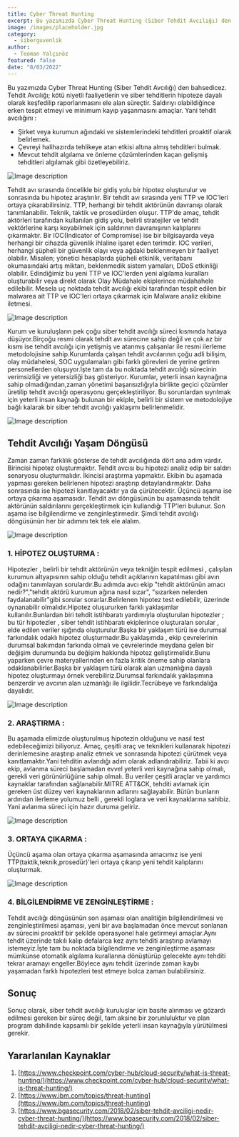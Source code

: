 ```yaml
---
title: Cyber Threat Hunting
excerpt: Bu yazımızda Cyber Threat Hunting (Siber Tehdit Avcılığı) den bahsedicez. Tehdit Avcılığı; kötü niyetli faaliyetlerin ve siber tehditlerin hipoteze dayalı olarak keşfedilip raporlanmasını ele alan süreçtir. Saldırıyı olabildiğince erken tespit etmeyi ve minimum kayıp yaşanmasını amaçlar. 
image: /images/placeholder.jpg
category:
  - siberguvenlik
author:
  - Teoman Yalçınöz
featured: false
date: "8/03/2022"
---
```


Bu yazımızda Cyber Threat Hunting (Siber Tehdit Avcılığı) den bahsedicez. Tehdit Avcılığı; kötü niyetli faaliyetlerin ve siber tehditlerin hipoteze dayalı olarak keşfedilip raporlanmasını ele alan süreçtir. Saldırıyı olabildiğince erken tespit etmeyi ve minimum kayıp yaşanmasını amaçlar. 
Yani tehdit avcılığını :

- Şirket veya kurumun ağındaki ve sistemlerindeki tehditleri proaktif olarak belirlemek.
- Çevreyi halihazırda tehlikeye atan etkisi altına almış tehditleri bulmak.
- Mevcut tehdit algılama ve önleme çözümlerinden kaçan gelişmiş tehditleri algılamak gibi özetleyebiliriz.


![Image description](https://dev-to-uploads.s3.amazonaws.com/uploads/articles/qym7v8ssoctob3tuwjh3.jpeg)

Tehdit avı sırasında öncelikle bir gidiş yolu bir hipotez oluşturulur ve sonrasında bu hipotez araştırılır. Bir tehdit avı sırasında yeni TTP ve IOC'leri ortaya çıkarabilirsiniz. TTP, herhangi bir tehdit aktörünün davranışı olarak tanımlanabilir. Teknik, taktik ve prosedürden oluşur. TTP'de amaç, tehdit aktörleri tarafından kullanılan gidiş yolu, belirli stratejiler ve tehdit vektörlerine karşı koyabilmek için saldırının davranışının kalıplarını çıkarmaktır. Bir IOC(Indicator of Compromise) ise bir bilgisayarda veya herhangi bir cihazda güvenlik ihlaline işaret eden terimdir. IOC verileri, herhangi şüpheli bir güvenlik olayı veya ağdaki beklenmeyen bir faaliyet olabilir. Misalen; yönetici hesaplarda şüpheli etkinlik, veritabanı okumasındaki artış miktarı, beklenmedik sistem yamaları, DDoS etkinliği olabilir.
Edindiğimiz bu yeni TTP ve IOC'lerden yeni algılama kuralları oluşturabilir veya direkt olarak Olay Müdahale ekiplerince müdahahele edilebilir. Mesela uç noktada tehdit avcılığı ekibi tarafından tespit edilen bir malwarea ait TTP ve IOC'leri ortaya çıkarmak için Malware analiz ekibine iletmesi. 


![Image description](https://dev-to-uploads.s3.amazonaws.com/uploads/articles/nuibvlysq6ndwo1fnqq2.jpg)

Kurum ve kuruluşların pek çoğu siber tehdit avcılığı süreci kısmında hataya düşüyor.Birçoğu resmi olarak tehdit avı sürecine sahip değil ve çok az bir kısmı ise tehdit avcılığı için yetişmiş ve atanmış çalışanlar ile resmi ilerleme metodolojisine sahip.Kurumlarda çalışan tehdit avcılarının çoğu adli bilişim, olay müdahelesi, SOC uygulamaları gibi farklı görevleri de yerine getiren personellerden oluşuyor.İşte tam da bu noktada tehdit avcılığı sürecinin verimsizliği ve yetersizliği baş gösteriyor. Kurumlar, yeterli insan kaynağına sahip olmadığından,zaman yönetimi başarısızlığıyla birlikte geçici çözümler üretilip tehdit avcılığı operasyonu gerçekleştiriliyor. Bu sorunlardan sıyrılmak için yeterli insan kaynağı bulunan bir ekiple, belirli bir sistem ve metodolojiye bağlı kalarak bir siber tehdit avcılığı yaklaşımı belirlenmelidir. 




![Image description](https://dev-to-uploads.s3.amazonaws.com/uploads/articles/ilg92otl7qsfke6zkypu.png)

## Tehdit Avcılığı Yaşam Döngüsü
Zaman zaman farklılık gösterse de tehdit avcılığında dört ana adım vardır. Birincisi hipotez oluşturmaktır. Tehdit avcısı bu hipotezi analiz edip bir saldırı senaryosu oluşturmalıdır. İkincisi araştırma yapmaktır. Ekibin bu aşamada yapması gereken belirlenen hipotezi araştırıp detaylandırmaktır. Daha sonrasında ise hipotezi kanıtlayacaktır ya da çürütecektir. Üçüncü aşama ise ortaya çıkarma aşamasıdır. Tehdit avı döngüsünün bu aşamasında tehdit aktörünün saldırılarını gerçekleştirmek için kullandığı TTP'leri bulunur. Son aşama ise bilgilendirme ve zenginleştirmedir. Şimdi tehdit avcılığı döngüsünün her bir adımını tek tek ele alalım.



![Image description](https://dev-to-uploads.s3.amazonaws.com/uploads/articles/ie54kik9pacrpiyyhjt4.jpg)

### 1. HİPOTEZ OLUŞTURMA : 
Hipotezler , belirli bir tehdit aktörünün veya tekniğin tespit edilmesi , çalışılan kurumun altyapısının sahip olduğu tehdit açıklarının kapatılması gibi avın odağını tanımlayan sorulardır.Bu adımda avcı ekip "tehdit aktörünün amacı nedir?","tehdit aktörü kurumun ağına nasıl sızar", "sızarken nelerden faydalanabilir"gibi sorular sorarlar.Belirlenen hipotez test edilebilir, üzerinde oynanabilir olmalıdır.Hipotez oluşururken farklı yaklaşımlar kullanılır.Bunlardan biri tehdit istihbaratı yardımıyla oluşturulan hipotezler ; bu tür hipotezler , siber tehdit istihbaratı ekiplerince oluşturalan sorular , elde edilen veriler ışığında oluşturulur.Başka bir yaklaşım türü ise durumsal farkındalık odaklı hipotez oluşturmadır.Bu yaklaşımda , ekip çevrelerinin durumsal bakımdan farkında olmalı ve çevrelerinde meydana gelen bir değişim durumunda bu değişim hakkında hipotez geliştirmelidir.Bunu yaparken çevre materyallerinden en fazla kritik öneme sahip olanlara odaklanabilirler.Başka bir yaklaşım türü olarak alan uzmanlığına dayalı hipotez oluşturmayı örnek verebiliriz.Durumsal farkındalık yaklaşımına benzerdir ve avcının alan uzmanlığı ile ilgilidir.Tecrübeye ve farkındalığa dayalıdır.


![Image description](https://dev-to-uploads.s3.amazonaws.com/uploads/articles/o0xpd65fwcmlkc7ig9fw.jpg)

### 2. ARAŞTIRMA : 
Bu aşamada elimizde oluşturulmuş hipotezin olduğunu ve nasıl test edebileceğimizi biliyoruz. Amaç, çeşitli araç ve teknikleri kullanarak hipotezi derinlemesine araştırıp analiz etmek ve sonrasında hipotezi çürütmek veya kanıtlamaktır.Yani tehditin avlandığı adım olarak adlandırabiliriz. Tabii ki avcı ekip, avlanma süreci başlamadan evvel yeterli veri kaynağına sahip olmalı, gerekli veri görünürlüğüne sahip olmalı. Bu veriler çeşitli araçlar ve yardımcı kaynaklar tarafından sağlanabilir.MITRE ATT&CK, tehditi avlamak için gereken üst düzey veri kaynaklarının adlarını sağlayabilir. Bütün bunların ardından ilerleme yolumuz belli , gerekli loglara ve veri kaynaklarına sahibiz. Yani avlanma süreci için hazır duruma geliriz.



![Image description](https://dev-to-uploads.s3.amazonaws.com/uploads/articles/a7hevrvw4kzz5iv8wvz6.png)
### 3. ORTAYA ÇIKARMA : 
Üçüncü aşama olan ortaya çıkarma aşamasında amacımız ise yeni TTP(taktik,teknik,prosedür)'leri ortaya çıkarıp yeni tehdit kalıplarını oluşturmak.


![Image description](https://dev-to-uploads.s3.amazonaws.com/uploads/articles/tpzh7p5i5qn1t1mjd56l.jpg)
### 4. BİLGİLENDİRME VE ZENGİNLEŞTİRME : 
Tehdit avcılığı döngüsünün son aşaması olan analitiğin bilgilendirilmesi ve zenginleştirilmesi aşaması, yeni bir ava başlamadan önce mevcut sonlanan av sürecini proaktif bir şekilde operasyonel hale getirmeyi amaçlar.Aynı tehdit üzerinde takılı kalıp defalarca kez aynı tehditi araştırıp avlamayı istemeyiz.İşte tam bu noktada bilgilendirme ve zenginleştirme aşaması mümkünse otomatik algılama kurallarına dönüştürüp gelecekte aynı tehditi tekrar aramayı engeller.Böylece aynı tehdit üzerinde zaman kaybı yaşamadan farklı hipotezleri test etmeye bolca zaman bulabilirsiniz.

## Sonuç
Sonuç olarak, siber tehdit avcılığı kuruluşlar için basite alınması ve gözardı edilmesi gereken bir süreç değil, tam aksine bir zorunluluktur ve plan program dahilinde kapsamlı bir şekilde yeterli insan kaynağıyla yürütülmesi gerekir.

## Yararlanılan Kaynaklar

1. [https://www.checkpoint.com/cyber-hub/cloud-security/what-is-threat-hunting/](https://www.checkpoint.com/cyber-hub/cloud-security/what-is-threat-hunting/)
2. [https://www.ibm.com/topics/threat-hunting](https://www.ibm.com/topics/threat-hunting)
3. [https://www.bgasecurity.com/2018/02/siber-tehdit-avciligi-nedir-cyber-threat-hunting/](https://www.bgasecurity.com/2018/02/siber-tehdit-avciligi-nedir-cyber-threat-hunting/)

